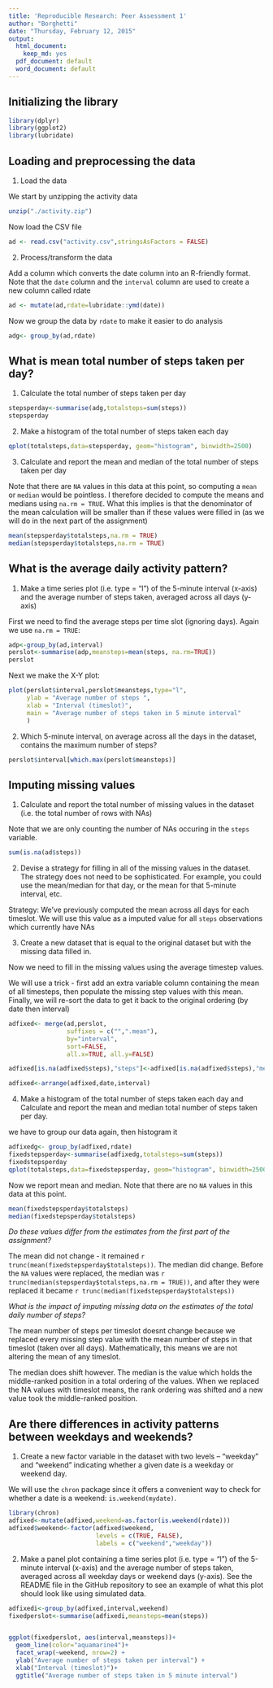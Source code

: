 ```yaml
---
title: 'Reproducible Research: Peer Assessment 1'
author: "Borghetti"
date: "Thursday, February 12, 2015"
output:
  html_document:
    keep_md: yes
  pdf_document: default
  word_document: default
---
```


## Initializing the library
```r
library(dplyr)
library(ggplot2)
library(lubridate)
```



## Loading and preprocessing the data

1.  Load the data 

We start by unzipping the activity data 

```r
unzip("./activity.zip")
```
Now load the CSV file

```r
ad <- read.csv("activity.csv",stringsAsFactors = FALSE)
```

2. Process/transform the data

Add a column which converts the date column into an R-friendly format.  
Note that the `date` column and the `interval` column are used to create a new column called rdate
```r
ad <- mutate(ad,rdate=lubridate::ymd(date))
```

Now we group the data by `rdate` to make it easier to do analysis 

```r
adg<- group_by(ad,rdate)
```


## What is mean total number of steps taken per day?

1.  Calculate the total number of steps taken per day
```r
stepsperday<-summarise(adg,totalsteps=sum(steps))
stepsperday
```

2.  Make a histogram of the total number of steps taken each day

```r
qplot(totalsteps,data=stepsperday, geom="histogram", binwidth=2500)

```

3.  Calculate and report the mean and median of the total number of steps taken per day

Note that there are `NA` values in this data at this point, so computing a `mean` or `median` would be pointless.  I therefore decided to compute the means and medians using `na.rm = TRUE`.  What this implies is that the denominator of the mean calculation will be smaller than if these values were filled in (as we will do in the next part of the assignment)


```r
mean(stepsperday$totalsteps,na.rm = TRUE)
median(stepsperday$totalsteps,na.rm = TRUE)
```


## What is the average daily activity pattern?

1.  Make a time series plot (i.e. type = "l") of the 5-minute interval (x-axis) and the average number of steps taken, averaged across all days (y-axis)

First we need to find the average steps per time slot (ignoring days).  Again we use `na.rm = TRUE`:

```r
adp<-group_by(ad,interval)
perslot<-summarise(adp,meansteps=mean(steps, na.rm=TRUE))
perslot
```

Next we make the X-Y plot:
```r
plot(perslot$interval,perslot$meansteps,type="l", 
     ylab = "Average number of steps ",
     xlab = "Interval (timeslot)",
     main = "Average number of steps taken in 5 minute interval"
     )
```



2.  Which 5-minute interval, on average across all the days in the dataset, contains the maximum number of steps?

```r
perslot$interval[which.max(perslot$meansteps)]
```


## Imputing missing values

1. Calculate and report the total number of missing values in the dataset (i.e. the total number of rows with NAs)

Note that we are only counting the number of NAs occuring in the `steps` variable.

```r
sum(is.na(ad$steps))
```


2. Devise a strategy for filling in all of the missing values in the dataset. The strategy does not need to be sophisticated. For example, you could use the mean/median for that day, or the mean for that 5-minute interval, etc.

Strategy:  We've previously computed the mean across all days for each timeslot.  We will use this value as a imputed value for all `steps` observations which currently have NAs

3. Create a new dataset that is equal to the original dataset but with the missing data filled in.

Now we need to fill in the missing values using the average timestep values.

We will use a trick - first add an extra variable column containing the mean of all timesteps, then populate the missing step values with this mean.  Finally, we will re-sort the data to get it back to the original ordering (by date then interval)


```r
adfixed<- merge(ad,perslot, 
                suffixes = c("",".mean"),
                by="interval",
                sort=FALSE,
                all.x=TRUE, all.y=FALSE)

adfixed[is.na(adfixed$steps),"steps"]<-adfixed[is.na(adfixed$steps),"meansteps"]

adfixed<-arrange(adfixed,date,interval)

```


4. Make a histogram of the total number of steps taken each day and Calculate and report the mean and median total number of steps taken per day. 

we have to group our data again, then histogram it

```r

adfixedg<- group_by(adfixed,rdate)
fixedstepsperday<-summarise(adfixedg,totalsteps=sum(steps))
fixedstepsperday
qplot(totalsteps,data=fixedstepsperday, geom="histogram", binwidth=2500)

```

Now we report mean and median. Note that there are no `NA` values in this data at this point.


```r
mean(fixedstepsperday$totalsteps)
median(fixedstepsperday$totalsteps)
```

*Do these values differ from the estimates from the first part of the assignment?* 

The mean did not change - it remained 
`r trunc(mean(fixedstepsperday$totalsteps))`.
The median did change.  Before the `NA` values were replaced, the median was 
`r trunc(median(stepsperday$totalsteps,na.rm = TRUE))`,
and after they were replaced it became 
`r trunc(median(fixedstepsperday$totalsteps))`


*What is the impact of imputing missing data on the estimates of the total daily number of steps?*

The mean number of steps per timeslot doesnt change because we replaced every missing step value with the mean number of steps in that timeslot (taken over all days).  Mathematically, this means we are not altering the mean of any timeslot.   

The median does shift however.  The median is the value which holds the middle-ranked position in a total ordering of the values.  When we replaced the NA values with timeslot means, the rank ordering was shifted and a new value took the middle-ranked position.

## Are there differences in activity patterns between weekdays and weekends?

1.  Create a new factor variable in the dataset with two levels – “weekday” and “weekend” indicating whether a given date is a weekday or weekend day.

We will use the `chron` package since it offers a convenient way to check for whether a date is a weekend: `is.weekend(mydate)`.

```r
library(chron)
adfixed<-mutate(adfixed,weekend=as.factor(is.weekend(rdate)))
adfixed$weekend<-factor(adfixed$weekend,
                        levels = c(TRUE, FALSE),
                        labels = c("weekend","weekday"))
```


2.  Make a panel plot containing a time series plot (i.e. type = "l") of the 5-minute interval (x-axis) and the average number of steps taken, averaged across all weekday days or weekend days (y-axis). See the README file in the GitHub repository to see an example of what this plot should look like using simulated data.

```r

adfixedi<-group_by(adfixed,interval,weekend)
fixedperslot<-summarise(adfixedi,meansteps=mean(steps))


ggplot(fixedperslot, aes(interval,meansteps))+
  geom_line(color="aquamarine4")+
  facet_wrap(~weekend, nrow=2) +
  ylab("Average number of steps taken per interval") +
  xlab("Interval (timeslot)")+
  ggtitle("Average number of steps taken in 5 minute interval")

```



